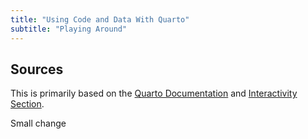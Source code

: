 ```yaml
---
title: "Using Code and Data With Quarto"
subtitle: "Playing Around"
---
```


## Sources

This is primarily based on the [Quarto Documentation](https://quarto.org/docs/) and [Interactivity Section](https://quarto.org/docs/interactive/). 

Small change